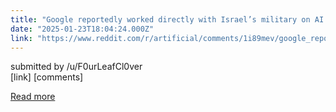 ```yaml
---
title: "Google reportedly worked directly with Israel’s military on AI tools"
date: "2025-01-23T18:04:24.000Z"
link: "https://www.reddit.com/r/artificial/comments/1i89mev/google_reportedly_worked_directly_with_israels/"
---
```


submitted by    /u/F0urLeafCl0ver  
 [link]   [comments]

[Read more](https://www.reddit.com/r/artificial/comments/1i89mev/google_reportedly_worked_directly_with_israels/)
